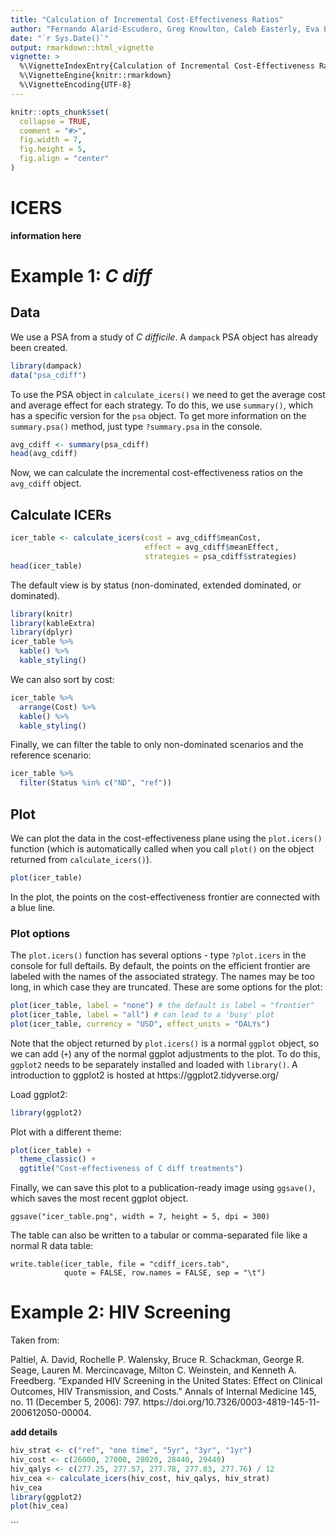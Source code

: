 ```yaml
---
title: "Calculation of Incremental Cost-Effectiveness Ratios"
author: "Fernando Alarid-Escudero, Greg Knowlton, Caleb Easterly, Eva Enns, and the DARTH Team"
date: "`r Sys.Date()`"
output: rmarkdown::html_vignette
vignette: >
  %\VignetteIndexEntry{Calculation of Incremental Cost-Effectiveness Ratios}
  %\VignetteEngine{knitr::rmarkdown}
  %\VignetteEncoding{UTF-8}
---
```


```r
knitr::opts_chunk$set(
  collapse = TRUE,
  comment = "#>",
  fig.width = 7,
  fig.height = 5,
  fig.align = "center"
)
```

# ICERS

**information here**

# Example 1: *C diff*

## Data

We use a PSA from a study of *C difficile*. A `dampack` PSA object has already been created.

```r
library(dampack)
data("psa_cdiff")
```

To use the PSA object in `calculate_icers()` we need to get the average cost and average effect for each strategy. To do this, we use `summary()`, which has a specific version for the `psa` object. To get more information on the `summary.psa()` method, just type `?summary.psa` in the console.

```r
avg_cdiff <- summary(psa_cdiff)
head(avg_cdiff)
```

Now, we can calculate the incremental cost-effectiveness ratios on the `avg_cdiff` object.

## Calculate ICERs

```r
icer_table <- calculate_icers(cost = avg_cdiff$meanCost,
                              effect = avg_cdiff$meanEffect,
                              strategies = psa_cdiff$strategies)
head(icer_table)
```

The default view is by status (non-dominated, extended dominated, or dominated).

```r
library(knitr)
library(kableExtra)
library(dplyr)
icer_table %>%
  kable() %>%
  kable_styling()
```

We can also sort by cost:

```r
icer_table %>%
  arrange(Cost) %>%
  kable() %>%
  kable_styling()
```

Finally, we can filter the table to only non-dominated scenarios and the reference scenario:

```r
icer_table %>%
  filter(Status %in% c("ND", "ref"))
```

## Plot

We can plot the data in the cost-effectiveness plane using the `plot.icers()` function (which is automatically called when you call `plot()` on the object returned from `calculate_icers()`).

```r
plot(icer_table)
```

In the plot, the points on the cost-effectiveness frontier are connected with a blue line.

### Plot options

The `plot.icers()` function has several options - type `?plot.icers` in the console for full deftails. By default, the points on the efficient frontier are labeled with the names of the associated strategy. The names may be too long, in which case they are truncated. These are some options for the plot:

```r
plot(icer_table, label = "none") # the default is label = "frontier"
plot(icer_table, label = "all") # can lead to a 'busy' plot
plot(icer_table, currency = "USD", effect_units = "DALYs")
```

Note that the object returned by `plot.icers()` is a normal `ggplot` object, so we can add (`+`) any of the normal ggplot adjustments to the plot. To do this, `ggplot2` needs to be separately installed and loaded with `library()`. A introduction to ggplot2 is hosted at https://ggplot2.tidyverse.org/

Load ggplot2:
```r
library(ggplot2)
```

Plot with a different theme:

```r
plot(icer_table) +
  theme_classic() +
  ggtitle("Cost-effectiveness of C diff treatments")
```

Finally, we can save this plot to a publication-ready image using `ggsave()`, which saves the most recent ggplot object. 

```
ggsave("icer_table.png", width = 7, height = 5, dpi = 300)
```

The table can also be written to a tabular or comma-separated file like a normal R data table:

```
write.table(icer_table, file = "cdiff_icers.tab",
            quote = FALSE, row.names = FALSE, sep = "\t")
```


# Example 2: HIV Screening

Taken from:

Paltiel, A. David, Rochelle P. Walensky, Bruce R. Schackman, George R. Seage, Lauren M. Mercincavage, Milton C. Weinstein, and Kenneth A. Freedberg. “Expanded HIV Screening in the United States: Effect on Clinical Outcomes, HIV Transmission, and Costs.” Annals of Internal Medicine 145, no. 11 (December 5, 2006): 797. https://doi.org/10.7326/0003-4819-145-11-200612050-00004.

**add details**

```r
hiv_strat <- c("ref", "one time", "5yr", "3yr", "1yr")
hiv_cost <- c(26000, 27000, 28020, 28440, 29440)
hiv_qalys <- c(277.25, 277.57, 277.78, 277.83, 277.76) / 12
hiv_cea <- calculate_icers(hiv_cost, hiv_qalys, hiv_strat)
hiv_cea
library(ggplot2)
plot(hiv_cea)
```


```
